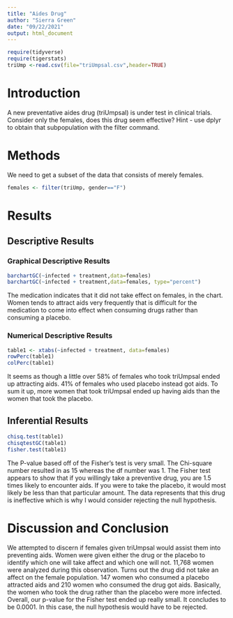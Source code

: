 ```yaml
---
title: "Aides Drug"
author: "Sierra Green"
date: "09/22/2021"
output: html_document
---
```


```r
require(tidyverse)
require(tigerstats)
triUmp <-read.csv(file="triUmpsal.csv",header=TRUE)
```

# Introduction

<!--In this section you explain what you are trying to show.  Where did the data come from?  What is the research or other question you are trying to answer?.  If you skimp in this section expect to be marked down in your grade. Paint a picture of the project a couple of paragraphs is expected!-->

A new  preventative aides drug (triUmpsal) is under test in clinical trials. Consider only the females, does this drug seem effective?  Hint - use dplyr to obtain that subpopulation with the filter command.

# Methods

<!--Decide on your methods:  use "variable analysis" or other appropriate descriptors.  Make sure to choose at least one graphical method and at least one numerical method. Discuss what data manipulations may be needed for example subsetting or other binning procedures and what sort of graphical displays and inferential tools will be used!-->


We need to get a subset of the data that consists of merely females.

```r
females <- filter(triUmp, gender=="F")
```

# Results

<!--Divide this section into two sub-sections:  One for your descriptive  results and one for your inferential results.!-->

## Descriptive Results

### Graphical Descriptive Results

<!--Graphical results here.  Make sure to show your code.  Provide appropriate labels for axes, giving units if possible, and provide a good title for the graph, too.  Use the graphical results to describe the patterns if any that exist in the data as focused toward the research question. Bottom line is to explain the features of the graph that are relevant to conforming or departing to what is expected by your null hypothesis !-->
```r
barchartGC(~infected + treatment,data=females)
barchartGC(~infected + treatment,data=females, type="percent")

```

The medication indicates that it did not take effect on females, in the chart. Women tends to attract aids very frequently that is difficult for the medication to come into effect when consuming drugs rather than consuming a placebo.


### Numerical Descriptive Results

<!--Numerical results go here. Use the numerical results to describe the patterns if any that exist in the data as focused toward the research question!-->

```r
table1 <- xtabs(~infected + treatment, data=females)
rowPerc(table1)
colPerc(table1)
```
It seems as though a little over 58% of females who took triUmpsal ended up attracting aids. 41% of females who used placebo instead got aids. To sum it up, more women that took triUmpsal ended up having aids than the women that took the placebo.

## Inferential Results

<!--State hypothesis clearly.  Make sure your discussion of the inferential test covers all the aspects that the test output produces, such as test statistic, p-value etc.  Make a decision about the null hypothesis, explain the assumptions on which the selected test/procedure was based, and why the chosen procedure satisfys the assumptions and is appropriate to answer the research question!-->

```r
chisq.test(table1)
chisqtestGC(table1)
fisher.test(table1)
```

The P-value based off of the Fisher's test is very small. The Chi-square number resulted in as 15 whereas the df number was 1. The Fisher test appears to show that if you willingly take a preventive drug, you are 1.5 times likely to encounter aids. If you were to take the placebo, it would most likely be less than that particular amount. The data represents that this drug is ineffective which is why I would consider rejecting the null hypothesis.

# Discussion and Conclusion

<!--Discussion and conclusion here.  If you found a relationship be sure to consider whether the relationship occurs because one of the variavbles causes the other, or whether they perhasps are related for some other reason.  Watch the chapter 6 videos from the GeorgeTown videos collection.!-->


We attempted to discern if females given triUmpsal would assist them into preventing aids. Women were given either the drug or the placebo to identify which one will take affect and which one will not. 11,768 women were analyzed during this observation. Turns out the drug did not take an affect on the female population. 147 women who consumed a placebo attracted aids and 210 women who consumed the drug got aids. Basically, the women who took the drug rather than the placebo were more infected. Overall, our p-value for the Fisher test ended up really small. It concludes to be 0.0001. In this case, the null hypothesis would have to be rejected.
